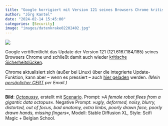 ```yaml
---
title: "Google korrigiert mit Version 121 seines Browsers Chrome kritische Sicherheitslücken"
author: "Jörg Kantel"
date: "2024-02-14 15:45:00"
categories: [Security]
image: "images/datenkrake02202402.jpg"
---
```


[![](images/datenkrake02202402-b.jpg)](https://www.flickr.com/photos/schockwellenreiter/53499388967/)

Google veröffentlicht das Update der Version 121 (121.6167.184/185) seines Browsers Chrome und schließt damit auch wieder [kritische Sicherheitslücken](https://chromereleases.googleblog.com/2024/02/stable-channel-update-for-desktop_13.html).

Chrome aktualisiert sich (außer bei Linux) über die integrierte Update-Funktion, kann aber -- wenn es pressiert -- auch [hier geladen](https://www.google.com/intl/de/chrome/browser/) werden. *(Mein [persönlicher CERT](http://www.gwdg.de/~mreiman1/) per Email.)*

---

**Bild**: *[Octopussy](https://www.flickr.com/photos/schockwellenreiter/53499388967/)*, erstellt mit [Scenario](http://cognitiones.kantel-chaos-team.de/technikgeschichte/rechnerundnetze/scenario.html). Prompt: »*A female robot flees from a gigantic data octopus*«. Negative Prompt: »*ugly, deformed, noisy, blurry, distorted, out of focus, bad anatomy, extra limbs, poorly drawn face, poorly drawn hands, missing fingers*«, Modell: Stable Diffusion XL, Style: Scifi Magic + Belgian School.